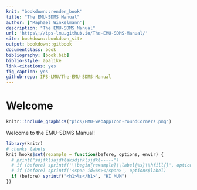 ```yaml
--- 
knit: "bookdown::render_book"
title: "The EMU-SDMS Manual"
author: ["Raphael Winkelmann"]
description: "The EMU-SDMS Manual"
url: 'https\://ips-lmu.github.io/The-EMU-SDMS-Manual/'
site: bookdown::bookdown_site
output: bookdown::gitbook
documentclass: book
bibliography: [book.bib]
biblio-style: apalike
link-citations: yes
fig_caption: yes
github-repo: IPS-LMU/The-EMU-SDMS-Manual
---
```


# Welcome {-}


```r
knitr::include_graphics("pics/EMU-webAppIcon-roundCorners.png")
```

Welcome to the EMU-SDMS Manual!


```r
library(knitr)
# chunks labels
knit_hooks$set(rexample = function(before, options, envir) {
  # print("sdjfklsajdflaksdjfklsjdkl-----")
  # if (before) sprintf('\\begin{rexample}\\label{%s}\\hfill{}', options$label) else '\\end{rexample}'
  # if (before) sprintf('<span id=%s></span>', options$label)
  if (before) sprintf('<h1>%s</h1>', "HI MUM")
})
```
